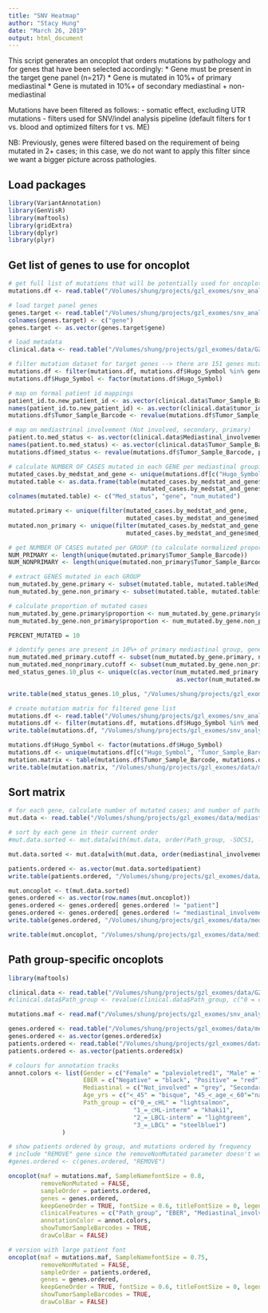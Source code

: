 ```yaml
---
title: "SNV Heatmap"
author: "Stacy Hung"
date: "March 26, 2019"
output: html_document
---
```


This script generates an oncoplot that orders mutations by pathology and for genes that have been selected accordingly:
  * Gene must be present in the target gene panel (n=217)
    * Gene is mutated in 10%+ of primary mediastinal
    * Gene is mutated in 10%+ of secondary mediastinal + non-mediastinal
    
Mutations have been filtered as follows:
  - somatic effect, excluding UTR mutations
  - filters used for SNV/indel analysis pipeline (default filters for t vs. blood and optimized filters for t vs. ME)
  
NB: Previously, genes were filtered based on the requirement of being mutated in 2+ cases; in this case, we do not want to apply this filter since we want a bigger picture across pathologies.

## Load packages

```r
library(VariantAnnotation)
library(GenVisR)
library(maftools)
library(gridExtra)
library(dplyr)
library(plyr)
```

## Get list of genes to use for oncoplot

```r
# get full list of mutations that will be potentially used for oncoplot (excludes GZ222 and GZ2229 only)
mutations.df <- read.table("/Volumes/shung/projects/gzl_exomes/snv_analysis-20181127/snv_indel_datasets/maf/gzl_exomes-snvs_indels.maf", sep = "\t", header = TRUE)

# load target panel genes
genes.target <- read.table("/Volumes/shung/projects/gzl_exomes/snv_analysis-20181127/WES_data/target_genes.FINAL_217.txt", header = FALSE)
colnames(genes.target) <- c("gene")
genes.target <- as.vector(genes.target$gene)

# load metadata
clinical.data <- read.table("/Volumes/shung/projects/gzl_exomes/data/GZ_WES_cases-clinical_data.with_updated_mediastinal_and_age.txt", sep = "\t", header = TRUE)

# filter mutation dataset for target genes --> there are 151 genes mutated that are also present on the target panel
mutations.df <- filter(mutations.df, mutations.df$Hugo_Symbol %in% genes.target)
mutations.df$Hugo_Symbol <- factor(mutations.df$Hugo_Symbol)

# map on formal patient id mappings
patient_id.to.new_patient_id <- as.vector(clinical.data$Tumor_Sample_Barcode)
names(patient_id.to.new_patient_id) <- as.vector(clinical.data$tumor_id2)
mutations.df$Tumor_Sample_Barcode <- revalue(mutations.df$Tumor_Sample_Barcode, patient_id.to.new_patient_id)

# map on mediastrinal involvement (Not involved, secondary, primary)
patient.to.med_status <- as.vector(clinical.data$Mediastinal_involvement)
names(patient.to.med_status) <- as.vector(clinical.data$Tumor_Sample_Barcode)
mutations.df$med_status <- revalue(mutations.df$Tumor_Sample_Barcode, patient.to.med_status)

# calculate NUMBER OF CASES mutated in each GENE per mediastinal grouping
mutated_cases.by_medstat_and_gene <- unique(mutations.df[c("Hugo_Symbol", "Tumor_Sample_Barcode", "med_status")])
mutated.table <- as.data.frame(table(mutated_cases.by_medstat_and_gene$med_status,
                                     mutated_cases.by_medstat_and_gene$Hugo_Symbol))
colnames(mutated.table) <- c("Med_status", "gene", "num_mutated")

mutated.primary <- unique(filter(mutated_cases.by_medstat_and_gene, 
                                 mutated_cases.by_medstat_and_gene$med_status == "Primary"))
mutated.non_primary <- unique(filter(mutated_cases.by_medstat_and_gene, 
                                 mutated_cases.by_medstat_and_gene$med_status != "Primary"))

# get NUMBER OF CASES mutated per GROUP (to calculate normalized proportions)
NUM_PRIMARY <- length(unique(mutated.primary$Tumor_Sample_Barcode))
NUM_NONPRIMARY <- length(unique(mutated.non_primary$Tumor_Sample_Barcode))

# extract GENES mutated in each GROUP 
num_mutated.by_gene.primary <- subset(mutated.table, mutated.table$Med_status == "Primary" & mutated.table$num_mutated > 0)
num_mutated.by_gene.non_primary <- subset(mutated.table, mutated.table$Med_status != "Primary" & mutated.table$num_mutated > 0)

# calculate proportion of mutated cases
num_mutated.by_gene.primary$proportion <- num_mutated.by_gene.primary$num_mutated / NUM_PRIMARY * 100
num_mutated.by_gene.non_primary$proportion <- num_mutated.by_gene.non_primary$num_mutated / NUM_NONPRIMARY * 100

PERCENT_MUTATED = 10

# identify genes are present in 10%+ of primary mediastinal group, genes present in 10%+ of non-primary mediastinal group
num_mutated.med_primary.cutoff <- subset(num_mutated.by_gene.primary, num_mutated.by_gene.primary$proportion >= PERCENT_MUTATED)
num_mutated.med_nonprimary.cutoff <- subset(num_mutated.by_gene.non_primary, num_mutated.by_gene.non_primary$proportion >= PERCENT_MUTATED)
med_status_genes.10_plus <- unique(c(as.vector(num_mutated.med_primary.cutoff$gene),
                                               as.vector(num_mutated.med_nonprimary.cutoff$gene)))

write.table(med_status_genes.10_plus, "/Volumes/shung/projects/gzl_exomes/data/mediastinal_group_visualization/med_status_genes.10_plus.txt", quote = FALSE, row.names = FALSE)

# create mutation matrix for filtered gene list
mutations.df <- read.table("/Volumes/shung/projects/gzl_exomes/snv_analysis-20181127/snv_indel_datasets/maf/gzl_exomes-snvs_indels.mutated_target_panel.maf", sep = "\t", header = TRUE, fill = TRUE)
mutations.df <- filter(mutations.df, mutations.df$Hugo_Symbol %in% med_status_genes.10_plus)
write.table(mutations.df, "/Volumes/shung/projects/gzl_exomes/snv_analysis-20181127/snv_indel_datasets/maf/gzl_exomes-snvs_indels.filtered_med_status_group.maf", sep = "\t", quote = FALSE, row.names = FALSE)

mutations.df$Hugo_Symbol <- factor(mutations.df$Hugo_Symbol)
mutations.df <- unique(mutations.df[c("Hugo_Symbol", "Tumor_Sample_Barcode")])
mutation.matrix <- table(mutations.df$Tumor_Sample_Barcode, mutations.df$Hugo_Symbol)
write.table(mutation.matrix, "/Volumes/shung/projects/gzl_exomes/data/mediastinal_group_visualization/mutation_matrix-mediastinal_groups_10+_freq_mutated.txt", sep = "\t", quote = FALSE)
```

## Sort matrix

```r
# for each gene, calculate number of mutated cases; and number of pathology group-specific cases
mut.data <- read.table("/Volumes/shung/projects/gzl_exomes/data/mediastinal_group_visualization/mutation_matrix-mediastinal_groups_10+_freq_mutated.with_group_and_sums.txt", sep = "\t", header = TRUE)

# sort by each gene in their current order
#mut.data.sorted <- mut.data[with(mut.data, order(Path_group, -SOCS1, -B2M, -GNA13, -LRRN3, -CSMD3, -CSF2RB, -ITPKB, -NCOR1, -ZNF217, -IRF2BP2, -ARID1A, -EGR1, -IRF4, - LMF2, -PRKDC, -RELN, - SPEN, -ABCA13, -ABCC6, -C2CD3, -CD58, - CISH, - KCNQ3, -MFHAS1, -MLL2, -NFKBIE, -RC3H2, -SIAH2 , -STAT6, -TNFAIP3, -WEE1, -DHX58, -GRIA4, -ABCD2, -ADAP1, -AMOT, - BCL2, - BRWD3, -GRIN3A, -HIST1H1B, -MAPK6, -MCL1, -MSH6, -SETD1B, -SHISA6, -SPSB4, -USP5, -XCR1, -DIAPH3, -ARID5B, -FLT4, -NLRP4, -TAB1, -HIST1H1E, -NFKBIB, -POU2AF1, -ATM, -SPOP)), ]

mut.data.sorted <- mut.data[with(mut.data, order(mediastinal_involvement, -SOCS1, -B2M, -GNA13, -LRRN3, -CSMD3, -IRF2BP2, -CSF2RB, -ITPKB, -NCOR1, -ZNF217, -KCNQ3, -RELN, -ABCC6, -ARID1A, -C2CD3, -CD58, -EGR1, -IRF4, -LMF2, -PRKDC, -RC3H2, -SPEN, -STAT6, -WEE1, -ABCA13, -CISH, -MFHAS1, -MLL2, -NFKBIE, -SIAH2, -TNFAIP3, -ABCD2, -BRWD3, -DDX60, -DIAPH3, -GRIA4, -MAPK6, -MLL, -USP5, -XCR1, -ARHGAP29, -BTG1, -CD83, -CIITA, -DSC2, -DUSP2, -HDAC4, -HEXIM1, -HIST1H4C, -HIST1H4H, -IKBKB, -LTB, -NBPF6, -NF1, -NFATC3, -NFKBIA, -NONO, -NSD1, -PCBP1, -PIK3C2G, -POU4F3, -PRDM16, -RNF217, -SRSF2, -TBC1D4, -TNIP1, -WDFY3, -ZFP36L1, -ZNF423)), ]

patients.ordered <- as.vector(mut.data.sorted$patient)
write.table(patients.ordered, "/Volumes/shung/projects/gzl_exomes/data/mediastinal_group_visualization/patients.ordered.CURRENT.txt", sep = "\t", quote = FALSE)

mut.oncoplot <- t(mut.data.sorted)
genes.ordered <- as.vector(row.names(mut.oncoplot))
genes.ordered <- genes.ordered[ genes.ordered != "patient"]
genes.ordered <- genes.ordered[ genes.ordered != "mediastinal_involvement"]
write.table(genes.ordered, "/Volumes/shung/projects/gzl_exomes/data/mediastinal_group_visualization/genes.ordered.CURRENT.txt", sep = "\t", quote = FALSE)

write.table(mut.oncoplot, "/Volumes/shung/projects/gzl_exomes/data/mediastinal_group_visualization/mutation_matrix-mediastinal_groups_10+_freq_mutated.oncoplot.txt", sep = "\t", quote = FALSE)

```

## Path group-specific oncoplots

```r
library(maftools)

clinical.data <- read.table("/Volumes/shung/projects/gzl_exomes/data/GZ_WES_cases-clinical_data.with_updated_mediastinal_and_age.txt", sep = "\t", header = TRUE)
#clinical.data$Path_group <- revalue(clinical.data$Path_group, c("0 = cHL"="0_=_cHL", "1 = cHL-interm"="1_=_cHL-interm", "2 = LBCL-interm"="2_=_LBCL-interm", "3 = LBCL"="3_=_LBCL"))

mutations.maf <- read.maf("/Volumes/shung/projects/gzl_exomes/snv_analysis-20181127/snv_indel_datasets/maf/gzl_exomes-snvs_indels.filtered_med_status_group.maf", clinicalData = clinical.data)

genes.ordered <- read.table("/Volumes/shung/projects/gzl_exomes/data/mediastinal_group_visualization//genes.ordered.CURRENT.txt")
genes.ordered <- as.vector(genes.ordered$x)
patients.ordered <- read.table("/Volumes/shung/projects/gzl_exomes/data/mediastinal_group_visualization/patients.ordered.CURRENT.txt")
patients.ordered <- as.vector(patients.ordered$x)

# colours for annotation tracks
annot.colors <- list(Gender = c("Female" = "palevioletred1", "Male" = "royalblue1"),
                     EBER = c("Negative" = "black", "Positive" = "red"),
                     Mediastinal = c("Not_involved" = "grey", "Secondary" = "plum2", "Primary" = "purple"),
                     Age_yrs = c("<_45" = "bisque", "45_<_age_<_60"="navajowhite3", ">=_60" = "bisque4"),
                     Path_group = c("0_=_cHL" = "lightsalmon",
                                   "1_=_cHL-interm" = "khaki1",
                                   "2_=_LBCL-interm" = "lightgreen", 
                                   "3_=_LBCL" = "steelblue1")
               )

# show patients ordered by group, and mutations ordered by frequency
# include "REMOVE" gene since the removeNonMutated parameter doesn't work (i.e. doesn't show non-mutated case when FALSE)
#genes.ordered <- c(genes.ordered, "REMOVE")

oncoplot(maf = mutations.maf, SampleNamefontSize = 0.8,
         removeNonMutated = FALSE,
         sampleOrder = patients.ordered,
         genes = genes.ordered, 
         keepGeneOrder = TRUE, fontSize = 0.6, titleFontSize = 0, legendFontSize = 1, annotationFontSize = 1,
         clinicalFeatures = c("Path_group", "EBER", "Mediastinal_involvement", "Gender", "Age_category"),
         annotationColor = annot.colors, 
         showTumorSampleBarcodes = TRUE,
         drawColBar = FALSE)

# version with large patient font
oncoplot(maf = mutations.maf, SampleNamefontSize = 0.75,
         removeNonMutated = FALSE,
         sampleOrder = patients.ordered, 
         genes = genes.ordered, 
         keepGeneOrder = TRUE, fontSize = 0.6, titleFontSize = 0, legendFontSize = 0, annotationFontSize = 0,
         showTumorSampleBarcodes = TRUE,
         drawColBar = FALSE)

```

